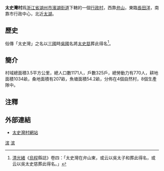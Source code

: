 {{primarysources|time=2014-05-09T03:10:23+00:00}}
'''太史灣村'''爲[[浙江省|浙江省]][[湖州市|湖州市]][[滨湖街道_(湖州市)|濱湖街道]]下轄的一個[[行政村|行政村]]，西靠[[弁山|弁山]]，東臨[[長田洋|長田洋]]，南靠市行政中心，北近[[太湖|太湖]]。

== 歷史 ==
俗傳「太史灣」之名以[[三國|三國]]時[[吳國|吳國]]名將[[太史慈|太史慈]]葬此得名<ref>[[清|清]][[光緒|光緒]]《[[烏程|烏程]]縣誌》卷四：「太史灣在弁山東，或云以吳太子和葬此得名，或云以吳太史慈葬此得名。」</ref>。

== 簡介 ==
村域總面積3.5平方公里，總人口數1171人，戶數325戶，總勞動力有770人，耕地面積1034畝，桑地面積有207畝，魚塘面積54.2畝，分佈在4個自然村，8個生產隊中。

==注釋==
{{reflist}}

== 外部連結 ==
*[http://xnc.zjnm.cn/zdxx/index.jsp?zdid=28557 太史灣村網站]{{Wayback|url=http://xnc.zjnm.cn/zdxx/index.jsp?zdid=28557 |date=20140116210716 }}


[[Category:吳興區|滨]]
[[Category:湖州市行政村|滨]]